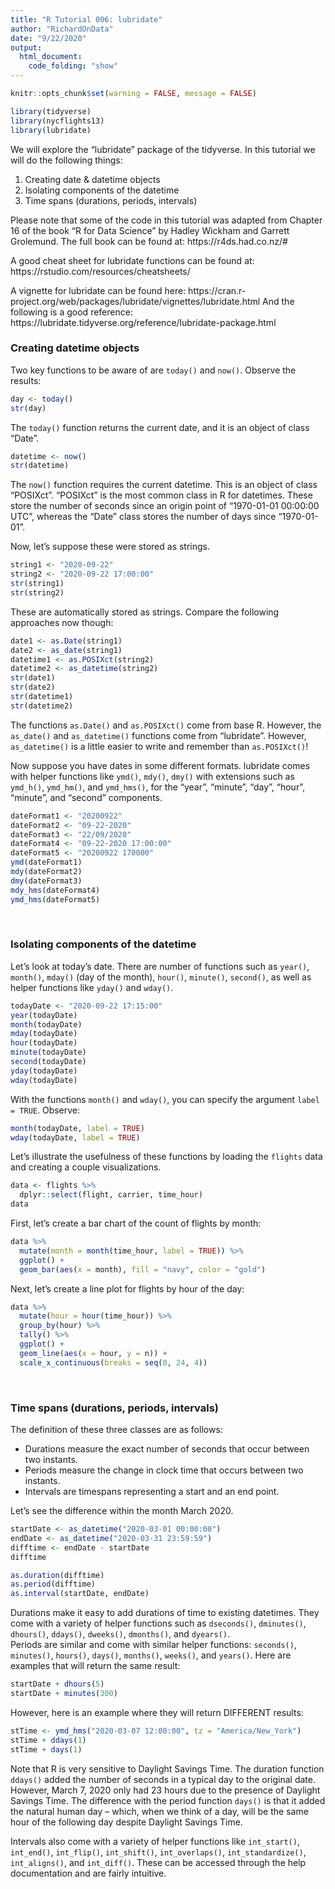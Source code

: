 ```yaml
---
title: "R Tutorial 006: lubridate"
author: "RichardOnData"
date: "9/22/2020"
output: 
  html_document:
    code_folding: "show"
---
```


```r
knitr::opts_chunk$set(warning = FALSE, message = FALSE)
```

```r
library(tidyverse)
library(nycflights13) 
library(lubridate)
```

We will explore the "lubridate" package of the tidyverse.  In this tutorial we will do the following things:

1) Creating date & datetime objects
2) Isolating components of the datetime
3) Time spans (durations, periods, intervals)

Please note that some of the code in this tutorial was adapted from Chapter 16 of the book "R for Data Science" by Hadley Wickham and Garrett Grolemund.  The full book can be found at: https://r4ds.had.co.nz/#

A good cheat sheet for lubridate functions can be found at: https://rstudio.com/resources/cheatsheets/ 

A vignette for lubridate can be found here: https://cran.r-project.org/web/packages/lubridate/vignettes/lubridate.html 
And the following is a good reference: https://lubridate.tidyverse.org/reference/lubridate-package.html 

### Creating datetime objects ###

Two key functions to be aware of are `today()` and `now()`.   Observe the results:

```r
day <- today()
str(day)
```

The `today()` function returns the current date, and it is an object of class "Date".   

```r
datetime <- now()
str(datetime)
```

The `now()` function requires the current datetime.  This is an object of class "POSIXct".
"POSIXct" is the most common class in R for datetimes.   These store the number of seconds since an origin point of "1970-01-01 00:00:00 UTC", whereas the "Date" class stores the number of days since "1970-01-01".

Now, let's suppose these were stored as strings.

```r
string1 <- "2020-09-22"
string2 <- "2020-09-22 17:00:00"
str(string1)
str(string2)
```

These are automatically stored as strings.  Compare the following approaches now though:

```r
date1 <- as.Date(string1)
date2 <- as_date(string1)
datetime1 <- as.POSIXct(string2)
datetime2 <- as_datetime(string2)
str(date1)
str(date2)
str(datetime1)
str(datetime2)
```

The functions `as.Date()` and `as.POSIXct()` come from base R.  However, the `as_date()` and `as_datetime()` functions come from "lubridate".  However, `as_datetime()` is a little easier to write and remember than `as.POSIXct()`! 

Now suppose you have dates in some different formats.  lubridate comes with helper functions like `ymd()`, `mdy()`, `dmy()` with extensions such as `ymd_h()`, `ymd_hm()`, and `ymd_hms()`, for the "year", "minute", "day", "hour", "minute", and "second" components.

```r
dateFormat1 <- "20200922"
dateFormat2 <- "09-22-2020"
dateFormat3 <- "22/09/2020"
dateFormat4 <- "09-22-2020 17:00:00"
dateFormat5 <- "20200922 170000"
ymd(dateFormat1)
mdy(dateFormat2)
dmy(dateFormat3)
mdy_hms(dateFormat4)
ymd_hms(dateFormat5)
```

<br>

### Isolating components of the datetime ###

Let's look at today's date.   There are number of functions such as `year()`, `month()`, `mday()` (day of the month), `hour()`, `minute()`, `second()`, as well as helper functions like `yday()` and `wday()`.

```r
todayDate <- "2020-09-22 17:15:00"
year(todayDate)
month(todayDate)
mday(todayDate)
hour(todayDate)
minute(todayDate)
second(todayDate)
yday(todayDate)
wday(todayDate)
```

With the functions `month()` and `wday()`, you can specify the argument `label = TRUE`.   Observe:

```r
month(todayDate, label = TRUE)
wday(todayDate, label = TRUE)
```

Let's illustrate the usefulness of these functions by loading the `flights` data and creating a couple visualizations.

```r
data <- flights %>%
  dplyr::select(flight, carrier, time_hour)
data
```

First, let's create a bar chart of the count of flights by month:

```r
data %>%
  mutate(month = month(time_hour, label = TRUE)) %>%
  ggplot() +
  geom_bar(aes(x = month), fill = "navy", color = "gold")
```

Next, let's create a line plot for flights by hour of the day:

```r
data %>%
  mutate(hour = hour(time_hour)) %>%
  group_by(hour) %>%
  tally() %>%
  ggplot() +
  geom_line(aes(x = hour, y = n)) +
  scale_x_continuous(breaks = seq(0, 24, 4))
```

<br>

### Time spans (durations, periods, intervals) ###

The definition of these three classes are as follows:

* Durations measure the exact number of seconds that occur between two instants.
* Periods measure the change in clock time that occurs between two instants.
* Intervals are timespans representing a start and an end point.

Let's see the difference within the month March 2020.

```r
startDate <- as_datetime("2020-03-01 00:00:00")
endDate <- as_datetime("2020-03-31 23:59:59")
difftime <- endDate - startDate
difftime
```

```r
as.duration(difftime)
as.period(difftime)
as.interval(startDate, endDate)
```

Durations make it easy to add durations of time to existing datetimes.   They come with a variety of helper functions such as `dseconds()`, `dminutes()`, `dhours()`, `ddays()`, `dweeks()`, `dmonths()`, and `dyears()`.  
Periods are similar and come with similar helper functions: `seconds()`, `minutes()`, `hours()`, `days()`, `months()`, `weeks()`, and `years()`.  Here are examples that will return the same result:

```r
startDate + dhours(5)
startDate + minutes(300)
```

However, here is an example where they will return DIFFERENT results:

```r
stTime <- ymd_hms("2020-03-07 12:00:00", tz = "America/New_York")
stTime + ddays(1)
stTime + days(1)
```

Note that R is very sensitive to Daylight Savings Time.  The duration function `ddays()` added the number of seconds in a typical day to the original date.  However, March 7, 2020 only had 23 hours due to the presence of Daylight Savings Time.   The difference with the period function `days()` is that it added the natural human day -- which, when we think of a day, will be the same hour of the following day despite Daylight Savings Time.

Intervals also come with a variety of helper functions like `int_start()`, `int_end()`, `int_flip()`, `int_shift()`, `int_overlaps()`, `int_standardize()`, `int_aligns()`, and `int_diff()`.  These can be accessed through the help documentation and are fairly intuitive.
